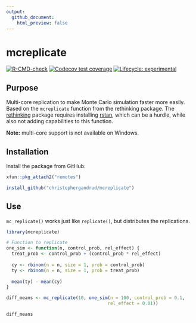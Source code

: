 ```yaml
---
output:
  github_document:
    html_preview: false
---
```


# mcreplicate

<!-- badges: start -->
[![R-CMD-check](https://github.com/christophergandrud/mcreplicate/workflows/R-CMD-check/badge.svg)](https://github.com/christophergandrud/mcreplicate/actions)
[![Codecov test coverage](https://codecov.io/gh/christophergandrud/mcreplicate/branch/main/graph/badge.svg)](https://codecov.io/gh/christophergandrud/mcreplicate?branch=main)
[![Lifecycle: experimental](https://img.shields.io/badge/lifecycle-experimental-orange.svg)](https://lifecycle.r-lib.org/articles/stages.html#experimental)
<!-- badges: end -->

## Purpose

Multi-core replication to make Monte Carlo simulation faster more easily.
Based on the `mcreplicate` function from the rethinking package. 
The [rethinking](https://github.com/rmcelreath/rethinking) package requires installing [rstan](https://cran.r-project.org/package=rstan), 
which can be a hurdle, while also not adding capabilities to this function.

**Note:** multi-core support is not available on Windows.

## Installation

Install the package from GitHub:

```r
xfun::pkg_attach2("remotes")

install_github("christophergandrud/mcreplicate")
```

## Use

`mc_replicate()` works just like `replicate()`, but distributes the replications.

```r
library(mcreplicate)

# Function to replicate
one_sim <- function(n, control_prob, rel_effect) {
  treat_prob <- control_prob + (control_prob * rel_effect)
    
  cy <- rbinom(n = n, size = 1, prob = control_prob)
  ty <- rbinom(n = n, size = 1, prob = treat_prob)
  
  mean(ty) - mean(cy)
}

diff_means <- mc_replicate(10, one_sim(n = 100, control_prob = 0.1, 
                                      rel_effect = 0.01))

diff_means
```
